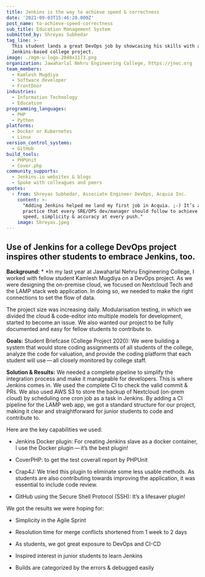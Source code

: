 ```yaml
---
title: Jenkins is the way to achieve speed & correctness
date: '2021-09-03T15:46:28.000Z'
post_name: to-achieve-speed-correctness
sub_title: Education Management System
submitted_by: Shreyas Subhedar
tag_line: >-
  This student lands a great DevOps job by showcasing his skills with a
  Jenkins-based college project.
image: ./mgm-u-logo-2048x1173.png
organization: Jawaharlal Nehru Engineering College, https://jnec.org
team_members:
  - Kamlesh Mugdiya
  - Software developer
  - FrontDoor
industries:
  - Information Technology
  - Education
programming_languages:
  - PHP
  - Python
platforms:
  - Docker or Kubernetes
  - Linux
version_control_systems:
  - GitHub
build_tools:
  - PHPUnit
  - Cover.php
community_supports:
  - Jenkins.io websites & blogs
  - Spoke with colleagues and peers
quotes:
  - from: Shreyas Subhedar, Associate Engineer DevOps, Acquia Inc.
    content: >-
      "Adding Jenkins helped me land my first job in Acquia. ;-) It’s a best
      practice that every SRE/OPS dev/manager should follow to achieve the
      speed, simplicity & accuracy at every push."
    image: Shreyas.jpeg
---
```

## Use of Jenkins for a college DevOps project inspires other students to embrace Jenkins, too.

**Background:** * *In my last year at Jawaharlal Nehru Engineering College, I worked with fellow student Kamlesh Mugdiya on a DevOps project. As we were designing the on-premise cloud, we focused on Nextcloud Tech and the LAMP stack web application. In doing so, we needed to make the right connections to set the flow of data.

The project size was increasing daily. Modularisation testing, in which we divided the cloud & code-editor into multiple models for development, started to become an issue. We also wanted our project to be fully documented and easy for fellow students to contribute to.

**Goals:** Student Briefcase (College Project 2020): We were building a system that would store coding assignments of all students of the college, analyze the code for valuation, and provide the coding platform that each student will use — all closely monitored by college staff.

<Testimonal idx="0" />

**Solution & Results:** We needed a complete pipeline to simplify the integration process and make it manageable for developers. This is where Jenkins comes in. We used the complete CI to check the valid commit & PRs. We also used AWS S3 to store the backup of Nextcloud (on-prem cloud) by scheduling one cron job as a task in Jenkins. By adding a CI pipeline for the LAMP web app, we got a standard structure for our project, making it clear and straightforward for junior students to code and contribute to.

Here are the key capabilities we used:

-   Jenkins Docker plugin: For creating Jenkins slave as a docker container, I use the Docker plugin — it’s the best plugin!

-   CoverPHP: to get the test coverall report by PHPUnit

-   Crap4J: We tried this plugin to eliminate some less usable methods. As students are also contributing towards improving the application, it was essential to include code review.

-   GitHub using the Secure Shell Protocol (SSH): It’s a lifesaver plugin!

We got the results we were hoping for:

-   Simplicity in the Agile Sprint

-   Resolution time for merge conflicts shortened from 1 week to 2 days

-   As students, we got great exposure to DevOps and CI-CD

-   Inspired interest in junior students to learn Jenkins

-   Builds are categorized by the errors & debugged easily
